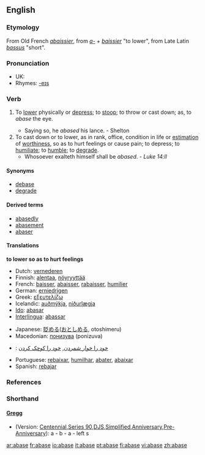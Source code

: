 ==English==

===Etymology===
From Old French ''[[abaissier]]'', from ''[[a-]]'' + ''[[baissier]]'' "to lower", from Late Latin ''[[bassus]]'' "short".

===Pronunciation===
*UK: {{IPA|/əˈbeɪs/}}
*Rhymes: [[Rhymes:English:-eɪs|-eɪs]]

===Verb===
{{en-verb|abas|ing}}

# {{archaic}} To [[lower]] physically or [[depress]]; to [[stoop]]; to throw or cast down; as, to ''abase'' the eye.
#* Saying so, he ''abased'' his lance. - Shelton
# To cast down or to lower, as in rank, office, condition in life or [[estimation]] of [[worthiness]], so as to hurt feelings or cause pain; to depress; to [[humiliate]]; to [[humble]]; to [[degrade]].
#* Whosoever exalteth himself shall be ''abased''. - ''Luke 14:ll''

====Synonyms====
*[[debase]]
*[[degrade]]

====Derived terms====
*[[abasedly]]
*[[abasement]]
*[[abaser]]

====Translations====
'''to lower so as to hurt feelings'''
{{top}}
*Dutch: [[vernederen]]
*Finnish: [[alentaa]], [[nöyryyttää]]
*French: [[baisser]], [[abaisser]], [[rabaisser]], [[humilier]]
*German: [[erniedrigen]]
*Greek: [[εξευτελίζω]]
*Icelandic: [[auðmýkja]], [[niðurlægja]]
*[[Ido]]: [[abasar]]
*[[Interlingua]]: [[abassar]]
{{mid}}
*Japanese: [[貶める]]([[おとしめる]], otoshimeru)
*Macedonian: [[понизува]] (ponizuva)
*{{ttbc|Persian}}: [[خود را خوار شمردن]], [[خود را کوچک کردن]]
*Portuguese: [[rebaixar]], [[humilhar]], [[abater]], [[abaixar]]
*Spanish: [[rebajar]]
{{bottom}}

===References===
{{R:Century 1911}}
{{R:Webster 1913}}

===Shorthand===

====[http://en.wikipedia.org/wiki/Gregg_Shorthand Gregg]====
* (Version: [http://en.wikipedia.org/wiki/Gregg_Shorthand#Centennial_Gregg_Shorthand Centennial],[http://en.wikipedia.org/wiki/Gregg_Shorthand#Series_90_Gregg_Shorthand Series 90],[http://en.wikipedia.org/wiki/Gregg_Shorthand#Diamond_Jubilee_Gregg_Shorthand DJS],[http://en.wikipedia.org/wiki/Gregg_Shorthand#Simplified_Gregg_Shorthand Simplified],[http://en.wikipedia.org/wiki/Gregg_Shorthand#Anniversary_Gregg_Shorthand Anniversary],[http://en.wikipedia.org/wiki/Gregg_Shorthand#Pre-Anniversary_Gregg_Shorthand Pre-Anniversary]): a - b - a - left s

[[ar:abase]]
[[fr:abase]]
[[io:abase]]
[[it:abase]]
[[pt:abase]]
[[fi:abase]]
[[vi:abase]]
[[zh:abase]]